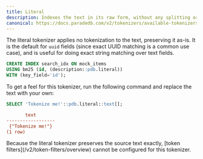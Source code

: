 ```yaml
---
title: Literal
description: Indexes the text in its raw form, without any splitting or processing
canonical: https://docs.paradedb.com/v2/tokenizers/available-tokenizers/exact
---
```


The literal tokenizer applies no tokenization to the text, preserving it as-is. It is the default for `uuid` fields (since
exact UUID matching is a common use case), and is useful for doing exact string matching over text fields.

```sql
CREATE INDEX search_idx ON mock_items
USING bm25 (id, (description::pdb.literal))
WITH (key_field='id');
```

To get a feel for this tokenizer, run the following command and replace the text with your own:

```sql
SELECT 'Tokenize me!'::pdb.literal::text[];
```

```ini Expected Response
       text
------------------
 {"Tokenize me!"}
(1 row)
```

<Note>
  Because the literal tokenizer preserves the source text exactly, [token
  filters](/v2/token-filters/overview) cannot be configured for this tokenizer.
</Note>
